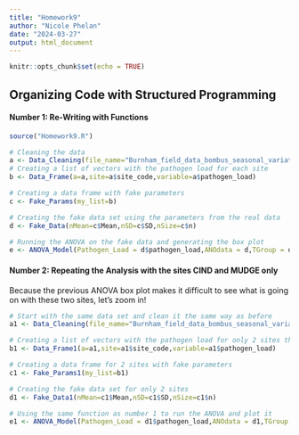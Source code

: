 ```yaml
---
title: "Homework9"
author: "Nicole Phelan"
date: "2024-03-27"
output: html_document
---
```


```r
knitr::opts_chunk$set(echo = TRUE)
```

## Organizing Code with Structured Programming

#### Number 1: Re-Writing with Functions

```r
source("Homework9.R")

# Cleaning the data
a <- Data_Cleaning(file_name="Burnham_field_data_bombus_seasonal_variation_Dataset.csv",variable=pathogen_load) 
# Creating a list of vectors with the pathogen load for each site
b <- Data_Frame(a=a,site=a$site_code,variable=a$pathogen_load)

# Creating a data frame with fake parameters
c <- Fake_Params(my_list=b)

# Creating the fake data set using the parameters from the real data
d <- Fake_Data(nMean=c$Mean,nSD=c$SD,nSize=c$n)

# Running the ANOVA on the fake data and generating the box plot
e <- ANOVA_Model(Pathogen_Load = d$pathogen_load,ANOdata = d,TGroup = d$TGroup)
```

#### Number 2: Repeating the Analysis with the sites CIND and MUDGE only

Because the previous ANOVA box plot makes it difficult to see what is going on with these two sites, let's zoom in!

```r

# Start with the same data set and clean it the same way as before
a1 <- Data_Cleaning(file_name="Burnham_field_data_bombus_seasonal_variation_Dataset.csv",variable=pathogen_load) 

# Creating a list of vectors with the pathogen load for only 2 sites this time
b1 <- Data_Frame1(a=a1,site=a1$site_code,variable=a1$pathogen_load)

# Creating a data frame for 2 sites with fake parameters
c1 <- Fake_Params1(my_list=b1)

# Creating the fake data set for only 2 sites
d1 <- Fake_Data1(nMean=c1$Mean,nSD=c1$SD,nSize=c1$n)

# Using the same function as number 1 to run the ANOVA and plot it
e1 <- ANOVA_Model(Pathogen_Load = d1$pathogen_load,ANOdata = d1,TGroup = d1$TGroup)

```